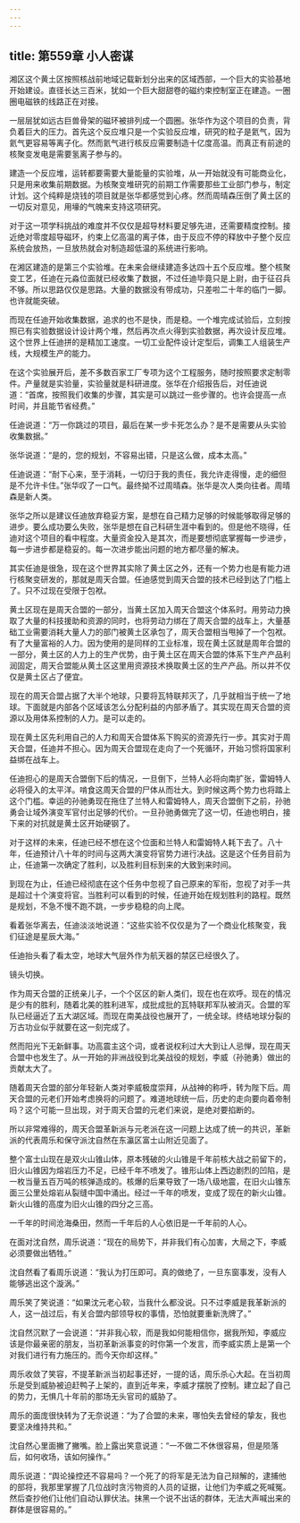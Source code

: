 ```yaml
---
---
---
```

title: 第559章 小人密谋
---



湘区这个黄土区按照核战前地域记载新划分出来的区域西部，一个巨大的实验基地开始建设。直径长达三百米，犹如一个巨大甜甜卷的磁约束控制室正在建造。一圈圈电磁铁的线路正在对接。

一层层犹如远古巨兽骨架的磁环被排列成一个圆圈。张华作为这个项目的负责，背负着巨大的压力。首先这个反应堆只是一个实验反应堆，研究的粒子是氦气，因为氦气更容易等离子化。然而氦气进行核反应需要制造十亿度高温。而真正有前途的核聚变发电是需要氢离子参与的。

建造一个反应堆，运转都要需要大量能量的实验堆，从一开始就没有可能商业化，只是用来收集前期数据。为核聚变堆研究的前期工作需要那些工业部门参与，制定计划。这个纯粹是烧钱的项目就是张华都感觉到心疼。然而周晴森压倒了黄土区的一切反对意见，用壕的气魄来支持这项研究。

对于这一项学科挑战的难度并不仅仅是超导材料要足够先进，还需要精度控制。接近绝对零度超导磁环，约束上亿高温的离子体，由于反应不停的释放中子整个反应系统会放热，一旦放热就会对制造超低温的系统进行影响。

在湘区建造的是第三个实验堆。在未来会继续建造多达四十五个反应堆。整个核聚变工艺，任迪在元淼位面就已经收集了数据，不过任迪毕竟只是上尉，由于征召兵不够。所以思路仅仅是思路。大量的数据没有带成功，只差啦二十年的临门一脚。也许就能突破。

而现在任迪开始收集数据，追求的也不是快，而是稳。一个堆完成试验后，立刻按照已有实验数据设计设计两个堆，然后再次点火得到实验数据，再次设计反应堆。这个世界上任迪拼的是精加工速度。一切工业配件设计定型后，调集工人组装生产线，大规模生产的能力。

在这个实验展开后，差不多数百家工厂专项为这个工程服务，随时按照要求定制零件。产量就是实验量，实验量就是科研进度。张华在介绍报告后，对任迪说道：“首席，按照我们收集的步骤，其实是可以跳过一些步骤的。也许会提高一点时间，并且能节省经费。”

任迪说道：“万一你跳过的项目，最后在某一步卡死怎么办？是不是需要从头实验收集数据。”

张华说道：“是的，您的规划，不容易出错，只是这么做，成本太高。”

任迪说道：“耐下心来，至于消耗，一切归于我的责任，我允许走得慢，走的细但是不允许卡住。”张华叹了一口气。最终拗不过周晴森。张华是次人类向往者。周晴森是新人类。

张华之所以是建议任迪放弃稳妥方案，是想在自己精力足够的时候能够取得足够的进步。要么成功要么失败，张华是想在自己科研生涯中看到的。但是他不晓得，任迪对这个项目的看中程度。大量资金投入是其次，而是要想彻底掌握每一步进步，每一步进步都是稳妥的。每一次进步能出问题的地方都尽量的解决。

其实任迪是很急，现在这个世界其实除了黄土区之外，还有一个势力也是有能力进行核聚变研发的，那就是周天合盟。任迪感觉到周天合盟的技术已经到达了门槛上了。只不过现在受限于包袱。

黄土区现在是周天合盟的一部分，当黄土区加入周天合盟这个体系时。用劳动力换取了大量的科技援助和资源的同时，也将劳动力绑在了周天合盟的战车上，大量基础工业需要消耗大量人力的部门被黄土区承包了，周天合盟相当甩掉了一个包袱。有了大量富裕的人力。因为使用的是同样的工业标准，现在黄土区就是周年合盟的一部分，黄土区的人力上的生产优势，由于黄土区在周天合盟的体系下生产产品利润固定，周天合盟能从黄土区这里用资源技术换取黄土区的生产产品。所以并不仅仅是黄土区占了便宜。

现在的周天合盟占据了大半个地球，只要将瓦特联邦灭了，几乎就相当于统一了地球。下面就是内部各个区域该怎么分配利益的内部矛盾了。其实现在周天合盟的资源以及用体系控制的人力。是可以走的。

现在黄土区先利用自己的人力和周天合盟体系下购买的资源先行一步。其实对于周天合盟，任迪并不担心。因为周天合盟现在走向了一个死循环，开始习惯将国家利益绑在战车上。

任迪担心的是周天合盟倒下后的情况，一旦倒下，兰特人必将向南扩张，雷姆特人必将侵入的太平洋。啃食这周天合盟的尸体从而壮大。到时候这两个势力也将踏上这个门槛。幸运的孙驰勇现在拖住了兰特人和雷姆特人，周天合盟倒下之前，孙驰勇会让域外演变军官付出足够的代价。一旦孙驰勇做完了这一切，任迪也明白，接下来的对抗就是黄土区开始硬钢了。

对于这样的未来，任迪已经不想在这个位面和兰特人和雷姆特人耗下去了。八十年，任迪预计八十年的时间与这两大演变将官势力进行决战。这是这个任务目前为止，任迪第一次确定了胜利，以及胜利目标到来的大致到来时间。

到现在为止，任迪已经彻底在这个任务中忽视了自己原来的军衔，忽视了对手一共是超过十个演变将官。当胜利可以看到的时候，任迪开始在规划胜利的路程。既然是规划，不急不慢不跑不跳，一步步稳稳的向上爬。

看着张华离去，任迪淡淡地说道：“这些实验不仅仅是为了一个商业化核聚变，我们征途是星辰大海。”

任迪抬头看了看太空，地球大气层外作为航天器的禁区已经很久了。

镜头切换。

作为周天合盟的正统亲儿子，一个个区区的新人类们，现在也在欢呼。现在的情况是少有的胜利，随着北美的胜利进军，成批成批的瓦特联邦军队被消灭。合盟的军队已经逼近了五大湖区域。而现在南美战役也展开了，一统全球。终结地球分裂的万古功业似乎就要在这一刻完成了。

然而阳光下无新鲜事。功高震主这个词，或者说权利过大大到让人忌惮，现在周天合盟中也发生了。从一开始的非洲战役到北美战役的规划，李威（孙驰勇）做出的贡献太大了。

随着周天合盟的部分年轻新人类对李威极度崇拜，从战神的称呼，转为陛下后。周天合盟的元老们开始考虑换将的问题了。难道地球统一后，历史的走向要向着帝制吗？这个可能一旦出现，对于周天合盟的元老们来说，是绝对要掐断的。

所以非常难得的，周天合盟革新派与元老派在这一问题上达成了统一的共识，革新派的代表周乐和保守派沈自然在东瀛区富士山附近见面了。

整个富士山现在是双火山锥山体，原本残破的火山锥是千年前核大战之前留下的，旧火山锥因为熔岩压力不足，已经千年不喷发了。锥形山体上西边剧烈的凹陷，是一枚当量五百万吨的核弹造成的。核爆的后果导致了一场八级地震，在旧火山锥东面三公里处熔岩从裂缝中国中涌出。经过一千年的喷发，变成了现在的新火山锥。新火山锥的高度为旧火山锥的四分之三高。

一千年的时间沧海桑田，然而一千年后的人心依旧是一千年前的人心。

在面对沈自然，周乐说道：“现在的局势下，并非我们有心加害，大局之下，李威必须要做出牺牲。”

沈自然看了看周乐说道：“我认为打压即可。真的做绝了，一旦东窗事发，没有人能够逃出这个漩涡。”

周乐笑了笑说道：“如果沈元老心软，当我什么都没说。只不过李威是我革新派的人，这一战过后，有关合盟内部领导权的事情，恐怕就要重新洗牌了。”

沈自然沉默了一会说道：“并非我心软，而是我如何能相信你，据我所知，李威应该是你最亲密的朋友，当初革新派事变的时你第一个发言，而李威实质上是第一个对我们进行有力施压的。而今天你却这样。”

周乐收敛了笑容，不提革新派当初起事还好，一提的话，周乐杀心大起。在当初周乐是受到威胁被迫赶鸭子上架的，直到近年来，李威才摆脱了控制。建立起了自己的势力，无惧几十年前的那场无头官司的威胁了。

周乐的面庞很快转为了无奈说道：“为了合盟的未来，哪怕失去曾经的挚友，我也要坚决维持共和。”

沈自然心里面撇了撇嘴。脸上露出笑意说道：“一不做二不休很容易，但是陨落后，如何收场，该如何操作。”

周乐说道：“舆论操控还不容易吗？一个死了的将军是无法为自己辩解的，逮捕他的部将，我那里掌握了几位战时贪污物资的人员的证据，让他们为李威之死喊冤。然后查抄他们让他们自动认罪伏法。抹黑一个说不出话的群体，无法大声喊出来的群体是很容易的。”